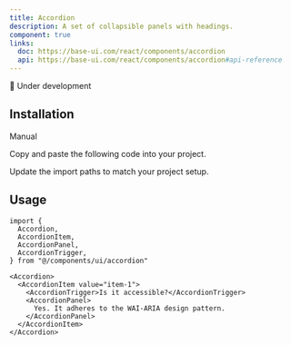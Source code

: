 ```yaml
---
title: Accordion
description: A set of collapsible panels with headings.
component: true
links:
  doc: https://base-ui.com/react/components/accordion
  api: https://base-ui.com/react/components/accordion#api-reference
---
```


🚧 Under development

<ComponentPreview
  name="accordion-demo"
  className="[&_.preview>[data-orientation=vertical]]:sm:max-w-[70%]"
  description="An accordion with three items"
/>

## Installation

<Tabs defaultValue="manual">

<TabsList>
  <TabsTrigger value="manual">Manual</TabsTrigger>
</TabsList>

<TabsContent value="manual">

<Steps>

<Step>Copy and paste the following code into your project.</Step>

<ComponentSource name="accordion" />

<Step>Update the import paths to match your project setup.</Step>

</Steps>

</TabsContent>

</Tabs>

## Usage

```tsx
import {
  Accordion,
  AccordionItem,
  AccordionPanel,
  AccordionTrigger,
} from "@/components/ui/accordion"
```

```tsx
<Accordion>
  <AccordionItem value="item-1">
    <AccordionTrigger>Is it accessible?</AccordionTrigger>
    <AccordionPanel>
      Yes. It adheres to the WAI-ARIA design pattern.
    </AccordionPanel>
  </AccordionItem>
</Accordion>
```
